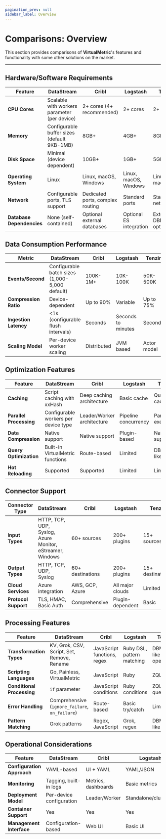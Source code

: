 ```yaml
---
pagination_prev: null
sidebar_label: Overview
---
```


# Comparisons: Overview

This section provides comparisons of **VirtualMetric**'s features and functionality with some other solutions on the market.

---

## Hardware/Software Requirements

|Feature|DataStream|Cribl|Logstash|Tenzir|Vector|
|---|---|---|---|---|---|
|**CPU Cores**|Scalable with workers parameter (per device)|2+ cores (4+ recommended)|2+ cores|2+ cores|1+ cores (scales linearly)|
|**Memory**|Configurable buffer sizes (default 9KB-1MB)|8GB+|4GB+|8GB+|512MB minimum|
|**Disk Space**|Minimal (device dependent)|10GB+|1GB+|5GB+|200MB base|
|**Operating System**|Linux|Linux, macOS, Windows|Linux, macOS, Windows|Linux, macOS|Linux, macOS, Windows|
|**Network**|Configurable ports, TLS support|Dedicated ports, complex routing|Standard ports|Standard networking|Minimal networking|
|**Database Dependencies**|None (self-contained)|Optional external databases|Optional ES integration|External DBMS optional|None (self-contained)|

## Data Consumption Performance

|Metric|DataStream|Cribl|Logstash|Tenzir|Vector|
|---|---|---|---|---|---|
|**Events/Second**|Configurable batch sizes (1,000-5,000 default)|100K-1M+|10K-100K|50K-500K|50K-250K|
|**Compression Ratio**|Device-dependent|Up to 90%|Variable|Up to 75%|Up to 80%|
|**Ingestion Latency**|&lt;1s (configurable flush intervals)|Seconds|Seconds to minutes|Seconds|Milliseconds to seconds|
|**Scaling Model**|Per-device worker scaling|Distributed|JVM based|Actor model|Resource-based|

## Optimization Features

|Feature|DataStream|Cribl|Logstash|Tenzir|Vector|
|---|---|---|---|---|---|
|**Caching**|Script caching with xxHash|Deep caching architecture|Basic cache|Query caching|Component-level caching|
|**Parallel Processing**|Configurable workers per device type|Leader/Worker architecture|Pipeline concurrency|Parallel execution|Pipeline concurrency|
|**Data Compression**|Native support|Native support|Plugin-based|Native support|Native support|
|**Query Optimization**|Built-in VirtualMetric functions|Route-based|Limited|DBMS-like|Limited|
|**Hot Reloading**|Supported|Supported|Limited|Limited|Supported|

## Connector Support

|Connector Type|DataStream|Cribl|Logstash|Tenzir|Vector|
|---|---|---|---|---|---|
|**Input Types**|HTTP, TCP, UDP, Syslog, Azure Monitor, eStreamer, Windows|60+ sources|200+ plugins|15+ sources|40+ sources|
|**Output Types**|HTTP, TCP, UDP, Syslog|60+ destinations|200+ plugins|15+ destinations|40+ destinations|
|**Cloud Services**|Azure integration|AWS, GCP, Azure|All major clouds|Limited|AWS, GCP, Azure|
|**Protocol Support**|TLS, HMAC, Basic Auth|Comprehensive|Plugin-dependent|Basic|Comprehensive|

## Processing Features

|Feature|DataStream|Cribl|Logstash|Tenzir|Vector|
|---|---|---|---|---|---|
|**Transformation Types**|KV, Grok, CSV, Script, Set, Remove, Rename|JavaScript functions, regex|Ruby DSL, pattern matching|DBMS-like operations|20+ transforms|
|**Scripting Languages**|Go, Painless, VirtualMetric|JavaScript|Ruby|ZQL|Lua, VRL|
|**Conditional Processing**|`if` parameter|JavaScript conditions|Ruby conditions|ZQL queries|VRL conditions|
|**Error Handling**|Comprehensive (`ignore_failure`, `on_failure`)|Route-based|Basic try/catch|Limited|Basic error handling|
|**Pattern Matching**|Grok patterns|Regex, JavaScript|Grok, regex|DBMS-like|Regex, glob|

## Operational Considerations

|Feature|DataStream|Cribl|Logstash|Tenzir|Vector|
|---|---|---|---|---|---|
|**Configuration Approach**|YAML-based|UI + YAML|YAML/JSON|JSON/YAML + ZQL|YAML/TOML|
|**Monitoring**|Tagging, built-in logs|Metrics, dashboards|Basic metrics|Query-based monitoring|Metrics, traces|
|**Deployment Model**|Per-device configuration|Leader/Worker|Standalone/clustered|Standalone/clustered|Lightweight agents|
|**Container Support**|Yes|Yes|Yes|Yes|Yes|
|**Management Interface**|Configuration-based|Web UI|Basic UI|CLI/API|CLI/minimal UI|
